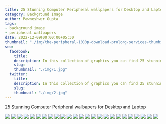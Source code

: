 ```yaml
---
title: 25 Stunning Computer Peripheral wallpapers for Desktop and Laptop
category: Background Image
author: Pawneshwer Gupta
tags:
- background image
- peripheral wallpapers
date: 2022-12-09T00:00:00+05:30
thumbnail: "./img/the-peripheral-1080p-download-prolong-services-thumbs.jpg"
seo:
  facebook:
    title:
    description: In this collection of graphics you can find 25 stunning computer peripheral wallpapers. All wallpapers are licensed under commercial-use waiver.
    slug:
    thumbnail: "./img/1.jpg"
  twitter:
    title:
    description: In this collection of graphics you can find 25 stunning computer peripheral wallpapers. All wallpapers are licensed under commercial-use waiver.
    slug:
    thumbnail: "./img/2.jpg"
---
```

25 Stunning Computer Peripheral wallpapers for Desktop and Laptop

![](./img/the-peripheral-1080p-download-1.jpg)
![](./img/the-peripheral-1080p-download-2.jpg)
![](./img/the-peripheral-1080p-download-3.jpg)
![](./img/the-peripheral-1080p-download-4.jpg)
![](./img/the-peripheral-1080p-download-5.jpg)
![](./img/the-peripheral-1080p-download-6.jpg)
![](./img/the-peripheral-1080p-download-7.jpg)
![](./img/the-peripheral-1080p-download-8.jpg)
![](./img/the-peripheral-1080p-download-9.jpg)
![](./img/the-peripheral-1080p-download-10.jpg)
![](./img/the-peripheral-1080p-download-11.jpg)
![](./img/the-peripheral-1080p-download-12.jpg)
![](./img/the-peripheral-1080p-download-13.jpg)
![](./img/the-peripheral-1080p-download-14.jpg)
![](./img/the-peripheral-1080p-download-15.jpg)
![](./img/the-peripheral-1080p-download-16.jpg)
![](./img/the-peripheral-1080p-download-17.jpg)
![](./img/the-peripheral-1080p-download-18.jpg)
![](./img/the-peripheral-1080p-download-19.jpg)
![](./img/the-peripheral-1080p-download-20.jpg)
![](./img/the-peripheral-1080p-download-21.jpg)
![](./img/the-peripheral-1080p-download-22.jpg)
![](./img/the-peripheral-1080p-download-23.jpg)
![](./img/the-peripheral-1080p-download-24.jpg)
![](./img/the-peripheral-1080p-download-25.jpg)